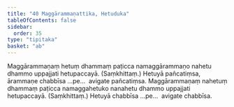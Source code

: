 ```yaml
---
title: "40 Maggārammaṇattika, Hetuduka"
tableOfContents: false
sidebar:
  order: 35
type: "tipitaka"
basket: "ab"
---
```



<DynamicBreadcrumb />

<Division number="82">

<Paragraph number="213">
Maggārammaṇaṃ hetuṃ dhammaṃ paṭicca namaggārammaṇo nahetu dhammo uppajjati hetupaccayā. (Saṃkhittaṃ.) Hetuyā pañcatiṃsa, ārammaṇe chabbīsa …pe…  avigate pañcatiṃsa.
</Paragraph>

<Paragraph number="214">
Maggārammaṇaṃ nahetuṃ dhammaṃ paṭicca namaggahetuko nanahetu dhammo uppajjati hetupaccayā. (Saṃkhittaṃ.) Hetuyā chabbīsa …pe…  avigate chabbīsa.
</Paragraph>
</Division>